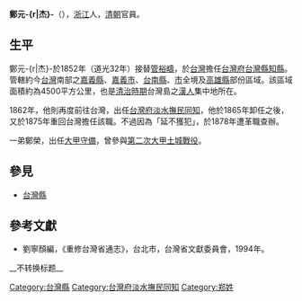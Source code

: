 '''鄭元-{r|杰}-'''（{{bd|？||？||catIdx=Z}}），[[浙江|浙江]]人，[[清朝|清朝]]官員。

== 生平 ==
鄭元-{r|杰}-於1852年（道光32年）接替[[管裕疇|管裕疇]]，於[[台灣|台灣]]擔任[[台灣府|台灣府]][[台灣縣|台灣縣]][[知縣|知縣]]。管轄約今[[台灣|台灣]]南部之[[嘉義縣|嘉義縣]]、[[嘉義市|嘉義市]]、[[台南縣|台南縣]]、[[台南市|市]]全境及[[高雄縣|高雄縣]]部份區域。該區域面積約為4500平方公里，也是[[台灣清治時期|清治時期]]台灣島之[[漢人|漢人]]集中地所在。

1862年，他則再度前往台灣，出任[[台灣府淡水撫民同知|台灣府淡水撫民同知]]，他於1865年卸任之後，又於1875年重回台灣擔任該職。不過因為「延不獲犯」，於1878年遭革職查辦。

一弟鄭榮，出任[[大甲區|大甲]][[守備|守備]]，曾參與[[第二次大甲土城戰役|第二次大甲土城戰役]]。

==參見==
*[[台灣縣|台灣縣]]

==參考文獻==
*劉寧顏編，《重修台灣省通志》，台北市，台灣省文獻委員會，1994年。

{{start box}}
{{s-off}}
{{s-before|[[管裕疇|管裕疇]]}}
{{s-title|[[台灣府|台灣府]][[台灣縣|台灣縣]][[知縣|知縣]] |1852年上任}}
{{s-after|[[高鴻飛|高鴻飛]]}}
{{s-before|[[張世英_(同治)|張世英]]}}
{{s-title|[[台灣府淡水撫民同知|台灣府淡水撫民同知]]|1862年上任}}
{{s-after|[[王鏞|王鏞]]}}
{{s-before|[[林達泉|林達泉]]}}
{{s-title|[[台灣府淡水撫民同知|台灣府淡水撫民同知]]|1875年上任}}
{{s-after|[[陳星聚|陳星聚]]}}
{{end box}}

[[Category:台灣縣|Category:台灣縣]]
[[Category:台灣府淡水撫民同知|Category:台灣府淡水撫民同知]]
[[Category:郑姓|Category:郑姓]]
__不转换标题__